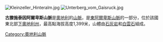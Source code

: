 [[Image:Kleinzeller_Hinteralm.jpg|thumb]]
[[Image:Unterberg_vom_Gaisruck.jpg|thumb]]

'''古滕施泰因阿爾卑斯山脈'''是[[奧地利|奧地利]]的[[山脈|山脈]]，是[[東阿爾卑斯山脈|東阿爾卑斯山脈]]的一部分，位於該國東北部[[下奧地利州|下奧地利州]]，最高點海拔高度1,399米，山體由[[石灰岩|石灰岩]]和[[白雲石|白雲石]]組成。

{{Austria-geo-stub}}
[[Category:奧地利山脈|Category:奧地利山脈]]